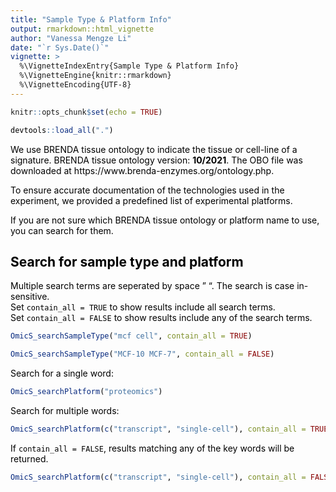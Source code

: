 ```yaml
---
title: "Sample Type & Platform Info"
output: rmarkdown::html_vignette
author: "Vanessa Mengze Li"
date: "`r Sys.Date()`"
vignette: >
  %\VignetteIndexEntry{Sample Type & Platform Info}
  %\VignetteEngine{knitr::rmarkdown}
  %\VignetteEncoding{UTF-8}
---
```


```r
knitr::opts_chunk$set(echo = TRUE)
```
<font color = "#000000">

```r
devtools::load_all(".")
```

We use BRENDA tissue ontology to indicate the tissue or cell-line of a signature. BRENDA tissue ontology version: **10/2021**. The OBO file was downloaded at https://www.brenda-enzymes.org/ontology.php. \

To ensure accurate documentation of the technologies used in the experiment, we provided a predefined list of experimental platforms. \

If you are not sure which BRENDA tissue ontology or platform name to use, you can search for them.  

## Search for sample type and platform 
Multiple search terms are seperated by space " ". The search is case in-sensitive. \
Set `contain_all = TRUE` to show results include all search terms. \
Set `contain_all = FALSE` to show results include any of the search terms. \

```r
OmicS_searchSampleType("mcf cell", contain_all = TRUE)
```

```r
OmicS_searchSampleType("MCF-10 MCF-7", contain_all = FALSE)
```

Search for a single word: 
```r
OmicS_searchPlatform("proteomics")
```

Search for multiple words: 
```r
OmicS_searchPlatform(c("transcript", "single-cell"), contain_all = TRUE)
```

If `contain_all = FALSE`, results matching any of the key words will be returned. \
```r
OmicS_searchPlatform(c("transcript", "single-cell"), contain_all = FALSE)
```

</font>
--
